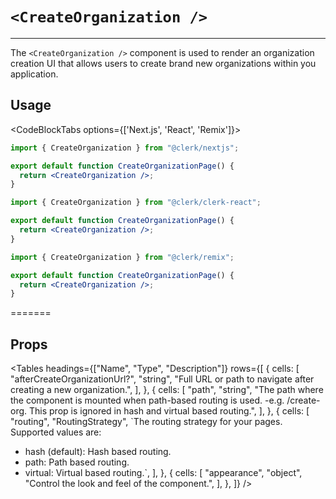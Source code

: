 
# `<CreateOrganization />`

---

<Images
  alt="Organization Switcher Example"
  width={992}
  height={568}
  src="/images/ui-components/component-org_switcher.svg"
/>
The `<CreateOrganization />` component is used to render an organization creation
UI that allows users to create brand new organizations within you application.

## Usage

<CodeBlockTabs options={['Next.js', 'React', 'Remix']}>
```jsx copy filename="/pages/create-organization/[[...index]].tsx"
import { CreateOrganization } from "@clerk/nextjs";

export default function CreateOrganizationPage() {
  return <CreateOrganization />;
}
```
```jsx copy filename="/create-organization.tsx"
import { CreateOrganization } from "@clerk/clerk-react";

export default function CreateOrganizationPage() {
  return <CreateOrganization />;
}
```
```jsx copy filename="/route/create-organization/$.tsx"
import { CreateOrganization } from "@clerk/remix";

export default function CreateOrganizationPage() {
  return <CreateOrganization />;
}
```
=======
</CodeBlockTabs>
## Props

<Tables
  headings={["Name", "Type", "Description"]}
  rows={[
    {
      cells: [
        "afterCreateOrganizationUrl?",
        "string",
        "Full URL or path to navigate after creating a new organization.",
      ],
    },
    {
      cells: [
        "path",
        "string",
        "The path where the component is mounted when path-based routing is used. -e.g. /create-org. This prop is ignored in hash and virtual based routing.",
      ],
    },
    {
      cells: [
        "routing",
        "RoutingStrategy",
        `The routing strategy for your pages. Supported values are:
- hash (default): Hash based routing.
- path: Path based routing.
- virtual: Virtual based routing.`,
      ],
    },
    {
      cells: [
        "appearance",
        "object",
        "Control the look and feel of the component.",
      ],
    },
  ]}
/>
